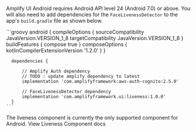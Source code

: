 
Amplify UI Android requires Android API level 24 (Android 7.0) or above. You will also need to add dependencies for the `FaceLivenessDetector` to the app's `build.gradle` file as shown below.

<ExampleCode>
    ```groovy
      android {
          compileOptions {
              sourceCompatibility JavaVersion.VERSION_1_8
              targetCompatibility JavaVersion.VERSION_1_8
          }
          buildFeatures {
              compose true
          }
          composeOptions {
             kotlinCompilerExtensionVersion '1.2.0'
          }
      }
      
      dependencies {
          
          // Amplify Auth dependency
          // TODO : update amplify dependency to latest
          implementation 'com.amplifyframework:aws-auth-cognito:2.5.0'
          
          // FaceLivenessDetector dependency
          implementation 'com.amplifyframework.ui:liveness:1.0.0'
      }
    ```
</ExampleCode>

<Alert role="none" variation="info">
  <Text color="inherit">
    The liveness component is currently the only supported component for
    Android.
  </Text>
  <Link href="/android/connected-components/liveness">
    View Liveness Component docs
  </Link>
</Alert>
